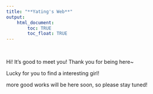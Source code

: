```yaml
---
title: "**Yating's Web**"
output: 
    html_document:
        toc: TRUE
        toc_float: TRUE
---
```


<br>

Hi! It's good to meet you! Thank you for being here~ 

Lucky for you to find a interesting girl!

more good works will be here soon, so please stay tuned!


<br>

